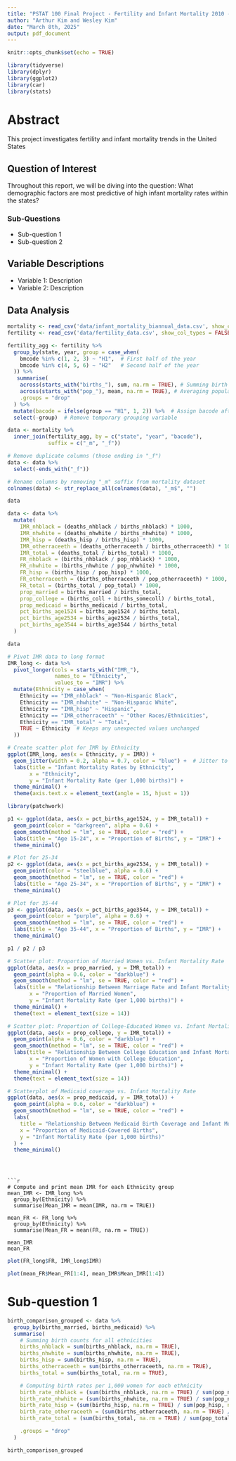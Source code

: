 ```yaml
---
title: "PSTAT 100 Final Project - Fertility and Infant Mortality 2010 - Present"
author: "Arthur Kim and Wesley Kim"
date: "March 8th, 2025"
output: pdf_document
---
```


```r
knitr::opts_chunk$set(echo = TRUE)
```

```r
library(tidyverse)
library(dplyr)
library(ggplot2)
library(car)
library(stats)
```


# Abstract
This project investigates fertility and infant mortality trends in the United States 

## Question of Interest
Throughout this report, we will be diving into the question: What demographic factors are most predictive of high infant mortality rates within the states?

### Sub-Questions
- Sub-question 1  
- Sub-question 2  

## Variable Descriptions
- Variable 1: Description  
- Variable 2: Description 

## Data Analysis
```r
mortality <- read_csv('data/infant_mortality_biannual_data.csv', show_col_types = FALSE)
fertility <- read_csv('data/fertility_data.csv', show_col_types = FALSE)

fertility_agg <- fertility %>%
  group_by(state, year, group = case_when(
    bmcode %in% c(1, 2, 3) ~ "H1",  # First half of the year
    bmcode %in% c(4, 5, 6) ~ "H2"   # Second half of the year
  )) %>% 
   summarise(
    across(starts_with("births_"), sum, na.rm = TRUE), # Summing birth count variables
    across(starts_with("pop_"), mean, na.rm = TRUE), # Averaging population variables
    .groups = "drop"
  ) %>%
  mutate(bacode = ifelse(group == "H1", 1, 2)) %>%  # Assign bacode after aggregation
  select(-group)  # Remove temporary grouping variable

data <- mortality %>%
  inner_join(fertility_agg, by = c("state", "year", "bacode"), 
             suffix = c("_m", "_f"))

# Remove duplicate columns (those ending in "_f")
data <- data %>%
  select(-ends_with("_f"))

# Rename columns by removing "_m" suffix from mortality dataset
colnames(data) <- str_replace_all(colnames(data), "_m$", "")

data
```


```r
data <- data %>%
  mutate(
    IMR_nhblack = (deaths_nhblack / births_nhblack) * 1000,
    IMR_nhwhite = (deaths_nhwhite / births_nhwhite) * 1000,
    IMR_hisp = (deaths_hisp / births_hisp) * 1000,
    IMR_otherraceeth = (deaths_otherraceeth / births_otherraceeth) * 1000,
    IMR_total = (deaths_total / births_total) * 1000, 
    FR_nhblack = (births_nhblack / pop_nhblack) * 1000,
    FR_nhwhite = (births_nhwhite / pop_nhwhite) * 1000,
    FR_hisp = (births_hisp / pop_hisp) * 1000,
    FR_otherraceeth = (births_otherraceeth / pop_otherraceeth) * 1000,
    FR_total = (births_total / pop_total) * 1000,
    prop_married = births_married / births_total,
    prop_college = (births_coll + births_somecoll) / births_total,
    prop_medicaid = births_medicaid / births_total,
    pct_births_age1524 = births_age1524 / births_total,
    pct_births_age2534 = births_age2534 / births_total,
    pct_births_age3544 = births_age3544 / births_total
  )

data
```



```r
# Pivot IMR data to long format
IMR_long <- data %>%
  pivot_longer(cols = starts_with("IMR_"), 
               names_to = "Ethnicity", 
               values_to = "IMR") %>%
  mutate(Ethnicity = case_when(
    Ethnicity == "IMR_nhblack" ~ "Non-Hispanic Black",
    Ethnicity == "IMR_nhwhite" ~ "Non-Hispanic White",
    Ethnicity == "IMR_hisp" ~ "Hispanic",
    Ethnicity == "IMR_otherraceeth" ~ "Other Races/Ethnicities",
    Ethnicity == "IMR_total" ~ "Total",
    TRUE ~ Ethnicity  # Keeps any unexpected values unchanged
  ))

# Create scatter plot for IMR by Ethnicity
ggplot(IMR_long, aes(x = Ethnicity, y = IMR)) +
  geom_jitter(width = 0.2, alpha = 0.7, color = "blue") +  # Jitter to avoid overlapping points
  labs(title = "Infant Mortality Rates by Ethnicity",
       x = "Ethnicity",
       y = "Infant Mortality Rate (per 1,000 births)") +
  theme_minimal() +
  theme(axis.text.x = element_text(angle = 15, hjust = 1))
```
```r
library(patchwork)

p1 <- ggplot(data, aes(x = pct_births_age1524, y = IMR_total)) +
  geom_point(color = "darkgreen", alpha = 0.6) +
  geom_smooth(method = "lm", se = TRUE, color = "red") +
  labs(title = "Age 15-24", x = "Proportion of Births", y = "IMR") +
  theme_minimal()

# Plot for 25-34
p2 <- ggplot(data, aes(x = pct_births_age2534, y = IMR_total)) +
  geom_point(color = "steelblue", alpha = 0.6) +
  geom_smooth(method = "lm", se = TRUE, color = "red") +
  labs(title = "Age 25-34", x = "Proportion of Births", y = "IMR") +
  theme_minimal()

# Plot for 35-44
p3 <- ggplot(data, aes(x = pct_births_age3544, y = IMR_total)) +
  geom_point(color = "purple", alpha = 0.6) +
  geom_smooth(method = "lm", se = TRUE, color = "red") +
  labs(title = "Age 35-44", x = "Proportion of Births", y = "IMR") +
  theme_minimal()

p1 / p2 / p3
```


```r
# Scatter plot: Proportion of Married Women vs. Infant Mortality Rate
ggplot(data, aes(x = prop_married, y = IMR_total)) +
  geom_point(alpha = 0.6, color = "darkblue") +
  geom_smooth(method = "lm", se = TRUE, color = "red") +
  labs(title = "Relationship Between Marriage Rate and Infant Mortality Rate",
       x = "Proportion of Married Women",
       y = "Infant Mortality Rate (per 1,000 births)") +
  theme_minimal() +
  theme(text = element_text(size = 14))
```

```r
# Scatter plot: Proportion of College-Educated Women vs. Infant Mortality Rate
ggplot(data, aes(x = prop_college, y = IMR_total)) +
  geom_point(alpha = 0.6, color = "darkblue") +
  geom_smooth(method = "lm", se = TRUE, color = "red") +
  labs(title = "Relationship Between College Education and Infant Mortality Rate",
       x = "Proportion of Women with College Education",
       y = "Infant Mortality Rate (per 1,000 births)") +
  theme_minimal() +
  theme(text = element_text(size = 14))
```
```r
# Scatterplot of Medicaid coverage vs. Infant Mortality Rate
ggplot(data, aes(x = prop_medicaid, y = IMR_total)) +
  geom_point(alpha = 0.6, color = "darkblue") +
  geom_smooth(method = "lm", se = TRUE, color = "red") +
  labs(
    title = "Relationship Between Medicaid Birth Coverage and Infant Mortality Rate",
    x = "Proportion of Medicaid-Covered Births",
    y = "Infant Mortality Rate (per 1,000 births)"
  ) +
  theme_minimal()
```
```



```r
# Compute and print mean IMR for each Ethnicity group
mean_IMR <- IMR_long %>%
  group_by(Ethnicity) %>%
  summarise(Mean_IMR = mean(IMR, na.rm = TRUE))

mean_FR <- FR_long %>%
  group_by(Ethnicity) %>%
  summarise(Mean_FR = mean(FR, na.rm = TRUE))

mean_IMR
mean_FR
```
```r
plot(FR_long$FR, IMR_long$IMR)
```


```r
plot(mean_FR$Mean_FR[1:4], mean_IMR$Mean_IMR[1:4])
```



# Sub-question 1
```r
birth_comparison_grouped <- data %>%
  group_by(births_married, births_medicaid) %>%
  summarise(
    # Summing birth counts for all ethnicities
    births_nhblack = sum(births_nhblack, na.rm = TRUE),
    births_nhwhite = sum(births_nhwhite, na.rm = TRUE),
    births_hisp = sum(births_hisp, na.rm = TRUE),
    births_otherraceeth = sum(births_otherraceeth, na.rm = TRUE),
    births_total = sum(births_total, na.rm = TRUE),

    # Computing birth rates per 1,000 women for each ethnicity
    birth_rate_nhblack = (sum(births_nhblack, na.rm = TRUE) / sum(pop_nhblack, na.rm = TRUE)) * 1000,
    birth_rate_nhwhite = (sum(births_nhwhite, na.rm = TRUE) / sum(pop_nhwhite, na.rm = TRUE)) * 1000,
    birth_rate_hisp = (sum(births_hisp, na.rm = TRUE) / sum(pop_hisp, na.rm = TRUE)) * 1000,
    birth_rate_otherraceeth = (sum(births_otherraceeth, na.rm = TRUE) / sum(pop_otherraceeth, na.rm = TRUE)) * 1000,
    birth_rate_total = (sum(births_total, na.rm = TRUE) / sum(pop_total, na.rm = TRUE)) * 1000,

    .groups = "drop"
  )

birth_comparison_grouped
```

